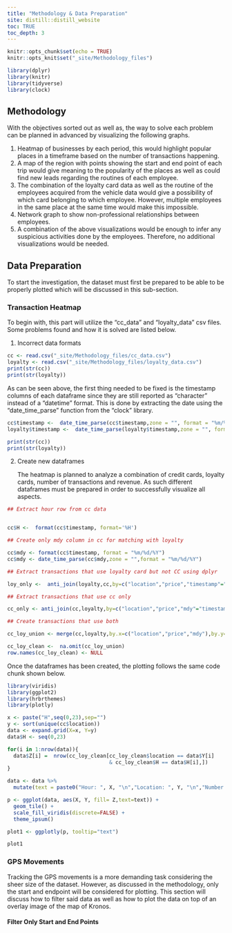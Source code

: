 ```yaml
---
title: "Methodology & Data Preparation"
site: distill::distill_website
toc: TRUE
toc_depth: 3
---
```


```r

knitr::opts_chunk$set(echo = TRUE)
knitr::opts_knit$set("_site/Methodology_files")

library(dplyr)
library(knitr)
library(tidyverse)
library(clock)
```

<h2> Methodology </h2>

<p>
With the objectives sorted out as well as, the way to solve each problem can be planned in advanced by visualizing the following graphs.
</p>

<p>
1.	Heatmap of businesses by each period, this would highlight popular places in a timeframe based on the number of transactions happening.
2.	A map of the region with points showing the start and end point of each trip would give meaning to the popularity of the places as well as could find new leads regarding the routines of each employee.
3.	The combination of the loyalty card data as well as the routine of the employees acquired from the vehicle data would give a possibility of which card belonging to which employee. However, multiple employees in the same place at the same time would make this impossible. 
4.	Network graph to show non-professional relationships between employees.
5.	A combination of the above visualizations would be enough to infer any suspicious activities done by the employees. Therefore, no additional visualizations would be needed.
</p>

<h2> Data Preparation </h2>

<p>
To start the investigation, the dataset must first be prepared to be able to be properly plotted which will be discussed in this sub-section.
</p>

<h3> Transaction Heatmap </h3>
<p>
To begin with, this part will utilize the "cc_data" and "loyalty_data" csv files. Some problems found and how it is solved are listed below.
</p>

1. Incorrect data formats
```r
cc <- read.csv("_site/Methodology_files/cc_data.csv")
loyalty <- read.csv("_site/Methodology_files/loyalty_data.csv")
print(str(cc))
print(str(loyalty))
```
<p>
As can be seen above, the first thing needed to be fixed is the timestamp columns of each dataframe since they are still reported as "character" instead of a "datetime" format. This is done by extracting the date using the "date_time_parse" function from the "clock" library.
</p>
```r
cc$timestamp <-  date_time_parse(cc$timestamp,zone = "", format = "%m/%d/%Y %H:%M")
loyalty$timestamp <-  date_time_parse(loyalty$timestamp,zone = "", format = "%m/%d/%Y")

print(str(cc))
print(str(loyalty))
```
2. Create new dataframes
<p>
The heatmap is planned to analyze a combination of credit cards, loyalty cards, number of transactions and revenue. As such different dataframes must be prepared in order to successfully visualize all aspects.
</p>
```r
## Extract hour row from cc data


cc$H <-  format(cc$timestamp, format='%H')

## Create only mdy column in cc for matching with loyalty

cc$mdy <- format(cc$timestamp, format = "%m/%d/%Y")
cc$mdy <- date_time_parse(cc$mdy,zone = "",format = "%m/%d/%Y")

## Extract transactions that use loyalty card but not CC using dplyr

loy_only <-  anti_join(loyalty,cc,by=c("location","price","timestamp"="mdy"))

## Extract transactions that use cc only

cc_only <- anti_join(cc,loyalty,by=c("location","price","mdy"="timestamp"))

## Create transactions that use both

cc_loy_union <- merge(cc,loyalty,by.x=c("location","price","mdy"),by.y=c("location","price","timestamp"),all=TRUE)

cc_loy_clean <-  na.omit(cc_loy_union)
row.names(cc_loy_clean) <- NULL
```

<p>
Once the dataframes has been created, the plotting follows the same code chunk shown below.
</p>
```r
library(viridis)
library(ggplot2)
library(hrbrthemes)
library(plotly)

x <- paste("H",seq(0,23),sep="")
y <- sort(unique(cc$location))
data <- expand.grid(X=x, Y=y)
data$H <- seq(0,23)

for(i in 1:nrow(data)){
  data$Z[i] =  nrow(cc_loy_clean[cc_loy_clean$location == data$Y[i] 
                                 & cc_loy_clean$H == data$H[i],])
}

data <- data %>%
  mutate(text = paste0("Hour: ", X, "\n","Location: ", Y, "\n","Number of Transactions: ", Z, "\n"))

p <- ggplot(data, aes(X, Y, fill= Z,text=text)) + 
  geom_tile() +
  scale_fill_viridis(discrete=FALSE) +
  theme_ipsum()

plot1 <- ggplotly(p, tooltip="text")
```
```r
plot1
```

<h3> GPS Movements </h3>

<p>
Tracking the GPS movements is a more demanding task considering the sheer size of the dataset. However, as discussed in the methodology, only the start and endpoint will be considered for plotting. This section will discuss how to filter said data as well as how to plot the data on top of an overlay image of the map of Kronos.
</p>

<h4> Filter Only Start and End Points </h4>